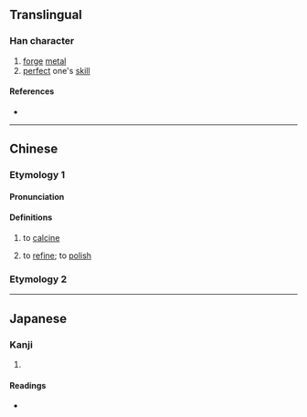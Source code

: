 {{also|鍛}}
{{character info}}
{{character info|0x2F91C}}
==Translingual==

===Han character===
{{Han char|rn=86|rad=火|as=09|sn=13|four=|canj=FHJE|ids=⿰火段}}

# [[forge]] [[metal]]
# [[perfect]] one's [[skill]]

====References====
* {{Han ref|kx=0678.161|dkj=19172|dj=1087.030|hdz=32218.130|uh=7145|ud=28997}}

----

==Chinese==
{{zh-forms}}
===Etymology 1===
====Pronunciation====
{{zh-pron
|m=duàn
|m-s=
|c=dyun3
|c-t=
|g=
|h=pfs=
|j=
|md=
|mn=
|mn-t=
|w=
|x=
|mc=y
|oc=y
|cat=v
}}

====Definitions====
{{zh-hanzi}}

# to [[calcine]]
# {{lb|zh|figuratively}} to [[refine]]; to [[polish]]

===Etymology 2===
{{zh-see|鍛|ssv}}

----

==Japanese==

===Kanji===
{{ja-kanji|grade=|rs=火09}}

# {{rfdef|ja|sort=火09}}

====Readings====
* {{ja-readings|on=[[たん]] (tan)|kun=[[きたえる]] (kitaeru)}}